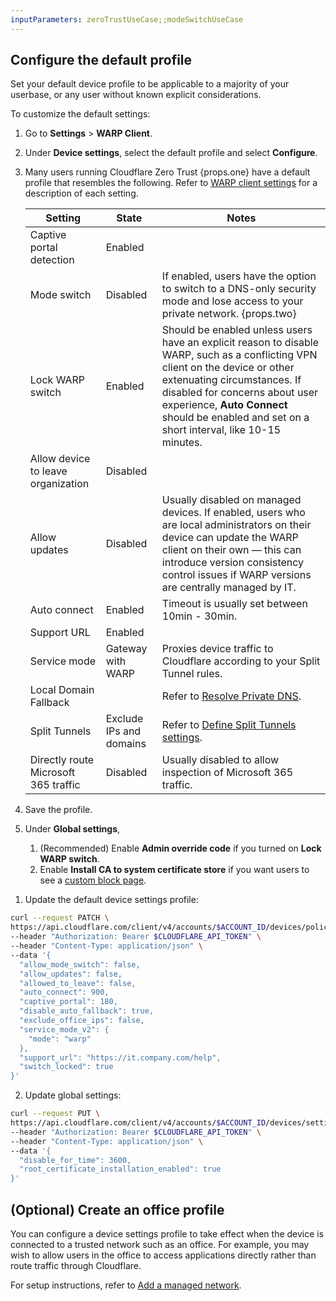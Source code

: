 ```yaml
---
inputParameters: zeroTrustUseCase;;modeSwitchUseCase
---
```



<Render file="warp/device-profiles-intro" product="cloudflare-one" />

## Configure the default profile

Set your default device profile to be applicable to a majority of your userbase, or any user without known explicit considerations.

To customize the default settings:

<Tabs syncKey="dashPlusAPI"> <TabItem label="Dashboard">

1. Go to **Settings** > **WARP Client**.

2. Under **Device settings**, select the default profile and select **Configure**.

3. Many users running Cloudflare Zero Trust {props.one} have a default profile that resembles the following. Refer to [WARP client settings](/cloudflare-one/connections/connect-devices/warp/configure-warp/warp-settings/) for a description of each setting.

   | Setting                              | State                   | Notes                                                                                                                                                                                                                                                                                          |
   | ------------------------------------ | ----------------------- | ---------------------------------------------------------------------------------------------------------------------------------------------------------------------------------------------------------------------------------------------------------------------------------------------- |
   | Captive portal detection             | Enabled                 |                                                                                                                                                                                                                                                                                                |
   | Mode switch                          | Disabled                | If enabled, users have the option to switch to a DNS-only security mode and lose access to your private network. {props.two}                                                                                                                                                                   |
   | Lock WARP switch                     | Enabled                 | Should be enabled unless users have an explicit reason to disable WARP, such as a conflicting VPN client on the device or other extenuating circumstances. If disabled for concerns about user experience, **Auto Connect** should be enabled and set on a short interval, like 10-15 minutes. |
   | Allow device to leave organization   | Disabled                |                                                                                                                                                                                                                                                                                                |
   | Allow updates                        | Disabled                | Usually disabled on managed devices. If enabled, users who are local administrators on their device can update the WARP client on their own — this can introduce version consistency control issues if WARP versions are centrally managed by IT.                                              |
   | Auto connect                         | Enabled                 | Timeout is usually set between 10min - 30min.                                                                                                                                                                                                                                                  |
   | Support URL                          | Enabled                 |                                                                                                                                                                                                                                                                                                |
   | Service mode                         | Gateway with WARP       | Proxies device traffic to Cloudflare according to your Split Tunnel rules.                                                                                                                                                                                                                     |
   | Local Domain Fallback                |                         | Refer to [Resolve Private DNS](/learning-paths/replace-vpn/configure-device-agent/private-dns/).                                                                                                                                                                                               |
   | Split Tunnels                        | Exclude IPs and domains | Refer to [Define Split Tunnels settings](/learning-paths/replace-vpn/configure-device-agent/split-tunnel-settings/).                                                                                                                                                                           |
   | Directly route Microsoft 365 traffic | Disabled                | Usually disabled to allow inspection of Microsoft 365 traffic.                                                                                                                                                                                                                                 |

4. Save the profile.

5. Under **Global settings**,
   1. (Recommended) Enable **Admin override code** if you turned on **Lock WARP switch**.
   2. Enable **Install CA to system certificate store** if you want users to see a [custom block page](/cloudflare-one/policies/gateway/block-page/).

</TabItem>

<TabItem label="API">

1. Update the default device settings profile:

```bash
curl --request PATCH \
https://api.cloudflare.com/client/v4/accounts/$ACCOUNT_ID/devices/policy \
--header "Authorization: Bearer $CLOUDFLARE_API_TOKEN" \
--header "Content-Type: application/json" \
--data '{
  "allow_mode_switch": false,
  "allow_updates": false,
  "allowed_to_leave": false,
  "auto_connect": 900,
  "captive_portal": 180,
  "disable_auto_fallback": true,
  "exclude_office_ips": false,
  "service_mode_v2": {
    "mode": "warp"
  },
  "support_url": "https://it.company.com/help",
  "switch_locked": true
}'
```

2. Update global settings:

```bash
curl --request PUT \
https://api.cloudflare.com/client/v4/accounts/$ACCOUNT_ID/devices/settings \
--header "Authorization: Bearer $CLOUDFLARE_API_TOKEN" \
--header "Content-Type: application/json" \
--data '{
  "disable_for_time": 3600,
  "root_certificate_installation_enabled": true
}'
```

</TabItem> </Tabs>

## (Optional) Create an office profile

You can configure a device settings profile to take effect when the device is connected to a trusted network such as an office. For example, you may wish to allow users in the office to access applications directly rather than route traffic through Cloudflare.

For setup instructions, refer to [Add a managed network](/cloudflare-one/connections/connect-devices/warp/configure-warp/managed-networks/).
